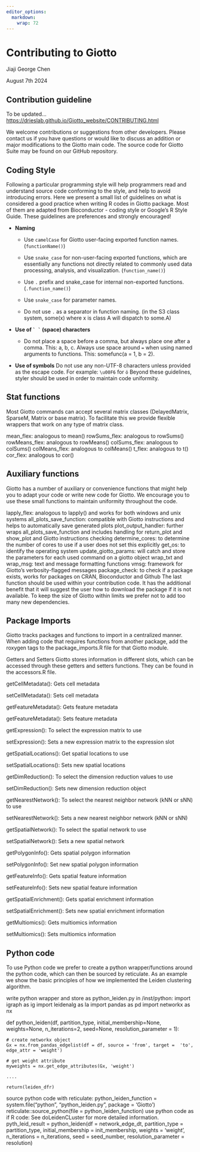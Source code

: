 ```yaml
---
editor_options: 
  markdown: 
    wrap: 72
---
```


# Contributing to Giotto

Jiaji George Chen

August 7th 2024

## Contribution guideline

To be updated...
<https://drieslab.github.io/Giotto_website/CONTRIBUTING.html>

We welcome contributions or suggestions from other developers. Please
contact us if you have questions or would like to discuss an addition or
major modifications to the Giotto main code. The source code for Giotto
Suite may be found on our GitHub repository.

## Coding Style 

Following a particular programming style will help programmers read and
understand source code conforming to the style, and help to avoid
introducing errors. Here we present a small list of guidelines on what
is considered a good practice when writing R codes in Giotto package.
Most of them are adapted from Bioconductor - coding style or Google’s R
Style Guide. These guidelines are preferences and strongly encouraged!

-   **Naming**

    -   Use `camelCase` for Giotto user-facing exported function names.
        (`functionName()`)

    -   Use `snake_case` for non-user-facing exported functions, which
        are essentially any functions not directly related to commonly
        used data processing, analysis, and visualization.
        (`function_name()`)

    -   Use `.` prefix and snake_case for internal non-exported
        functions. (`.function_name()`)

    -   Use `snake_case` for parameter names.

    -   Do not use `.` as a separator in function naming. (in the S3
        class system, some(x) where x is class A will dispatch to
        some.A)

-   **Use of `` ` ` `` (space) characters**

    -   Do not place a space before a comma, but always place one after
        a comma. This: a, b, c. Always use space around `=` when using
        named arguments to functions. This: somefunc(a = 1, b = 2).

-   **Use of symbols** Do not use any non-UTF-8 characters unless
    provided as the escape code. For example: `\u00F6` for `ö` Beyond
    these guidelines, styler should be used in order to maintain code
    uniformity.

## Stat functions 

Most Giotto commands can accept several matrix classes (DelayedMatrix,
SparseM, Matrix or base matrix). To facilitate this we provide flexible
wrappers that work on any type of matrix class.

mean_flex: analogous to mean() rowSums_flex: analogous to rowSums()
rowMeans_flex: analogous to rowMeans() colSums_flex: analogous to
colSums() colMeans_flex: analogous to colMeans() t_flex: analogous to
t() cor_flex: analogous to cor()

## Auxiliary functions

Giotto has a number of auxiliary or convenience functions that might
help you to adapt your code or write new code for Giotto. We encourage
you to use these small functions to maintain uniformity throughout the
code.

lapply_flex: analogous to lapply() and works for both windows and unix
systems all_plots_save_function: compatible with Giotto instructions and
helps to automatically save generated plots plot_output_handler: further
wraps all_plots_save_function and includes handling for return_plot and
show_plot and Giotto instructions checking determine_cores: to determine
the number of cores to use if a user does not set this explicitly
get_os: to identify the operating system update_giotto_params: will
catch and store the parameters for each used command on a giotto object
wrap_txt and wrap_msg: text and message formatting functions vmsg:
framework for Giotto’s verbosity-flagged messages package_check: to
check if a package exists, works for packages on CRAN, Bioconductor and
Github The last function should be used within your contribution code.
It has the additional benefit that it will suggest the user how to
download the package if it is not available. To keep the size of Giotto
within limits we prefer not to add too many new dependencies.

## Package Imports

Giotto tracks packages and functions to import in a centralized manner.
When adding code that requires functions from another package, add the
roxygen tags to the package_imports.R file for that Giotto module.

Getters and Setters Giotto stores information in different slots, which
can be accessed through these getters and setters functions. They can be
found in the accessors.R file.

getCellMetadata(): Gets cell metadata

setCellMetadata(): Sets cell metadata

getFeatureMetadata(): Gets feature metadata

getFeatureMetadata(): Sets feature metadata

getExpression(): To select the expression matrix to use

setExpression(): Sets a new expression matrix to the expression slot

getSpatialLocations(): Get spatial locations to use

setSpatialLocations(): Sets new spatial locations

getDimReduction(): To select the dimension reduction values to use

setDimReduction(): Sets new dimension reduction object

getNearestNetwork(): To select the nearest neighbor network (kNN or sNN)
to use

setNearestNetwork(): Sets a new nearest neighbor network (kNN or sNN)

getSpatialNetwork(): To select the spatial network to use

setSpatialNetwork(): Sets a new spatial network

getPolygonInfo(): Gets spatial polygon information

setPolygonInfo(): Set new spatial polygon information

getFeatureInfo(): Gets spatial feature information

setFeatureInfo(): Sets new spatial feature information

getSpatialEnrichment(): Gets spatial enrichment information

setSpatialEnrichment(): Sets new spatial enrichment information

getMultiomics(): Gets multiomics information

setMultiomics(): Sets multiomics information

## Python code 

To use Python code we prefer to create a python wrapper/functions around
the python code, which can then be sourced by reticulate. As an example
we show the basic principles of how we implemented the Leiden clustering
algorithm.

write python wrapper and store as python_leiden.py in /inst/python:
import igraph as ig import leidenalg as la import pandas as pd import
networkx as nx

def python_leiden(df, partition_type, initial_membership=None,
weights=None, n_iterations=2, seed=None, resolution_parameter = 1):

```         
# create networkx object
Gx = nx.from_pandas_edgelist(df = df, source = 'from', target =  'to', edge_attr = 'weight')  

# get weight attribute
myweights = nx.get_edge_attributes(Gx, 'weight')

....

return(leiden_dfr)
```

source python code with reticulate: python_leiden_function =
system.file("python", "python_leiden.py", package = 'Giotto')
reticulate::source_python(file = python_leiden_function) use python code
as if R code: See doLeidenCLuster for more detailed information.
pyth_leid_result = python_leiden(df = network_edge_dt, partition_type =
partition_type, initial_membership = init_membership, weights =
'weight', n_iterations = n_iterations, seed = seed_number,
resolution_parameter = resolution)
